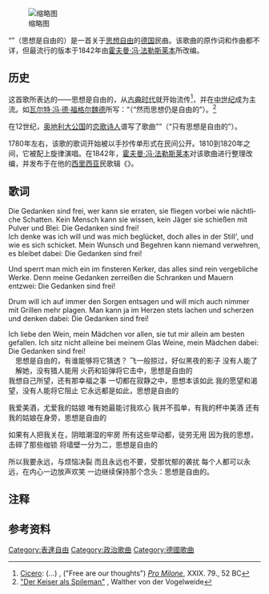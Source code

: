 [[File:Die_Gedanken_sind_frei.png|缩略图]]

“'''{{Lang|de|Die Gedanken sind frei}}'''”（思想是自由的）是一首关于[[思想自由|思想自由]]的[[德国|德国]]民曲。该歌曲的原作词和作曲都不详，但最流行的版本于1842年由[[w:Hoffmann_von_Fallersleben|霍夫曼·冯·法勒斯莱本]]所改编。   

== 历史 ==
这首歌所表达的——思想是自由的，从[[古典时代|古典时代]]就开始流传<ref>[[西塞罗|Cicero]]: {{Lang|la|Liberae sunt}} (...) {{Lang|la|nostrae cogitationes}}, ("Free are our thoughts") ''[[Pro_Milone|Pro Milone]]'', XXIX. 79., 52 BC</ref>，并在[[中世纪|中世纪]]成为主流。如[[瓦尔特·冯·德·福格尔魏德|瓦尔特·冯·德·福格尔魏德]]所写：“{{Lang|de|joch sint iedoch gedanke frî}}（“然而思想仍是自由的”）。<ref>[http://www.univie.ac.at/elib/index.php?title=Der_Keiser_als_Spileman_%28Walther_von_der_Vogelweide%29 "Der Keiser als Spileman"] {{Wayback|url=http://www.univie.ac.at/elib/index.php?title=Der_Keiser_als_Spileman_%28Walther_von_der_Vogelweide%29 |date=20210225180151 }}, Walther von der Vogelweide</ref>

在12世纪，[[奧地利大公國|奥地利大公国]]的[[恋歌|恋歌诗人]]{{le|迪特马尔·冯·阿斯特|Dietmar von Aist}}谱写了歌曲”{{Lang|de|Gedanke die sint ledic vrî|}}”（“只有思想是自由的”）。 

1780年左右，该歌的歌词开始被以手抄传单形式在民间公开。1810到1820年之间，它被配上旋律演唱。在1842年，[[w:Hoffmann_von_Fallersleben|霍夫曼·冯·法勒斯莱本]]对该歌曲进行整理改编，并发布于在他的[[西里西亞|西里西亚]]民歌辑《{{Lang|de|Schlesische Volkslieder mit Melodien}}》{{notetag|[[布赖特科普夫与黑特尔音乐出版社|布赖特科普夫与黑特尔音乐出版社]]出版}}。


== 歌词 ==
<poem lang="de" style="float:left;">
Die Gedanken sind frei, wer kann sie erraten,
sie fliegen vorbei wie nächtliche Schatten.
Kein Mensch kann sie wissen, kein Jäger sie schießen
mit Pulver und Blei: Die Gedanken sind frei!

Ich denke was ich will und was mich beglücket,
doch alles in der Still', und wie es sich schicket.
Mein Wunsch und Begehren kann niemand verwehren,
es bleibet dabei: Die Gedanken sind frei!

Und sperrt man mich ein im finsteren Kerker,
das alles sind rein vergebliche Werke.
Denn meine Gedanken zerreißen die Schranken
und Mauern entzwei: Die Gedanken sind frei!

Drum will ich auf immer den Sorgen entsagen
und will mich auch nimmer mit Grillen mehr plagen.
Man kann ja im Herzen stets lachen und scherzen
und denken dabei: Die Gedanken sind frei!

Ich liebe den Wein, mein Mädchen vor allen,
sie tut mir allein am besten gefallen.
Ich sitz nicht alleine bei meinem Glas Weine,
mein Mädchen dabei: Die Gedanken sind frei!</poem>
<poem style="margin-left:1em; float:left;">
思想是自由的，有谁能够将它猜透？
飞一般掠过，好似黑夜的影子
没有人能了解她，没有猎人能用
火药和铅弹将它击中，思想是自由的 

我想自己所望，还有那幸福之事
一切都在寂静之中，思想本该如此
我的愿望和渴望，没有人能将它阻止
它永远都是如此，思想是自由的
 
我爱美酒，尤爱我的姑娘
唯有她最能讨我欢心
我并不孤单，有我的杯中美酒
还有我的姑娘在身旁，思想是自由的

如果有人把我关在，阴暗潮湿的牢房
所有这些举动都，徒劳无用
因为我的思想，击碎了那些枷锁
将墙壁一分为二，思想是自由的

所以我要永远，与烦恼决裂
而且永远也不要，受那忧郁的袭扰
每个人都可以永远，在内心一边放声欢笑
一边继续保持那个念头：思想是自由的。</poem>{{clear|left}}

==注释==
{{notefoot}}

==参考资料==
{{reflist}}
[[Category:表達自由|Category:表達自由]]
[[Category:政治歌曲|Category:政治歌曲]]
[[Category:德國歌曲|Category:德國歌曲]]